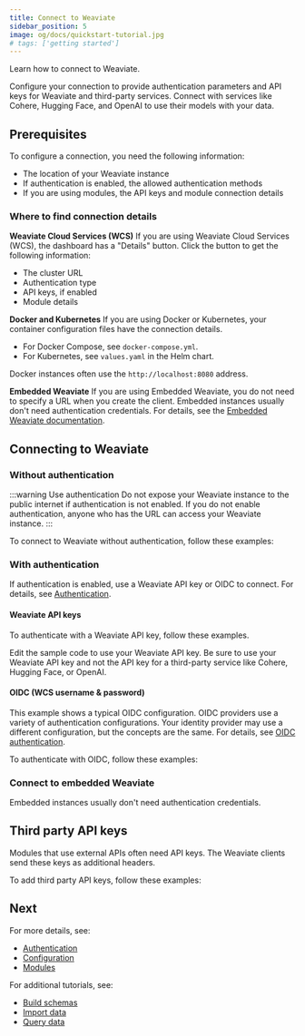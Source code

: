```yaml
---
title: Connect to Weaviate
sidebar_position: 5
image: og/docs/quickstart-tutorial.jpg
# tags: ['getting started']
---
```


Learn how to connect to Weaviate.

Configure your connection to provide authentication parameters and API keys for Weaviate and third-party services. Connect with services like Cohere, Hugging Face, and OpenAI to use their models with your data.

## Prerequisites

To configure a connection, you need the following information:

- The location of your Weaviate instance
- If authentication is enabled, the allowed authentication methods
- If you are using modules, the API keys and module connection details

### Where to find connection details

**Weaviate Cloud Services (WCS)** If you are using Weaviate Cloud Services (WCS), the dashboard has a "Details" button. Click the button to get the following information:

 - The cluster URL
 - Authentication type
 - API keys, if enabled
 - Module details

**Docker and Kubernetes** If you are using Docker or Kubernetes, your container configuration files have the connection details.

- For Docker Compose, see `docker-compose.yml`.
- For Kubernetes, see `values.yaml` in the Helm chart.

Docker instances often use the `http://localhost:8080` address.

**Embedded Weaviate** If you are using Embedded Weaviate, you do not need to specify a URL when you create the client. Embedded instances usually don't need authentication credentials. For details, see the [Embedded Weaviate documentation](../installation/embedded.md).

## Connecting to Weaviate

### Without authentication

:::warning Use authentication
Do not expose your Weaviate instance to the public internet if authentication is not enabled. If you do not enable authentication, anyone who has the URL can access your Weaviate instance.
:::

To connect to Weaviate without authentication, follow these examples:

<WCSWithoutAuthentication/>

### With authentication

If authentication is enabled, use a Weaviate API key or OIDC to connect. For details, see [Authentication](../configuration/authentication.md).

#### Weaviate API keys

To authenticate with a Weaviate API key, follow these examples.

Edit the sample code to use your Weaviate API key. Be sure to use your Weaviate API key and not the API key for a third-party service like Cohere, Hugging Face, or OpenAI.

<WCSAuthenticationApiKey/>

#### OIDC (WCS username & password)

This example shows a typical OIDC configuration. OIDC providers use a variety of authentication configurations. Your identity provider may use a different configuration, but the concepts are the same. For details, see [OIDC authentication](../configuration/authentication.md#oidc---a-systems-perspective).

To authenticate with OIDC, follow these examples:

<WCSAuthenticationUserPass/>

### Connect to embedded Weaviate

Embedded instances usually don't need authentication credentials.

<EmbeddedInstantiationSimple/>

## Third party API keys

Modules that use external APIs often need API keys. The Weaviate clients send these keys as additional headers.

To add third party API keys, follow these examples:

<WCSAuthenticationApiKeyWithInferenceKey/>

## Next

For more details, see:

- [Authentication](../configuration/authentication.md)
- [Configuration](../configuration/index.md)
- [Modules](../modules/index.md)

For additional tutorials, see:

- [Build schemas](../starter-guides/schema.md)
- [Import data](../tutorials/import.md)
- [Query data](../tutorials/query.md)


<DocsMoreResources />
